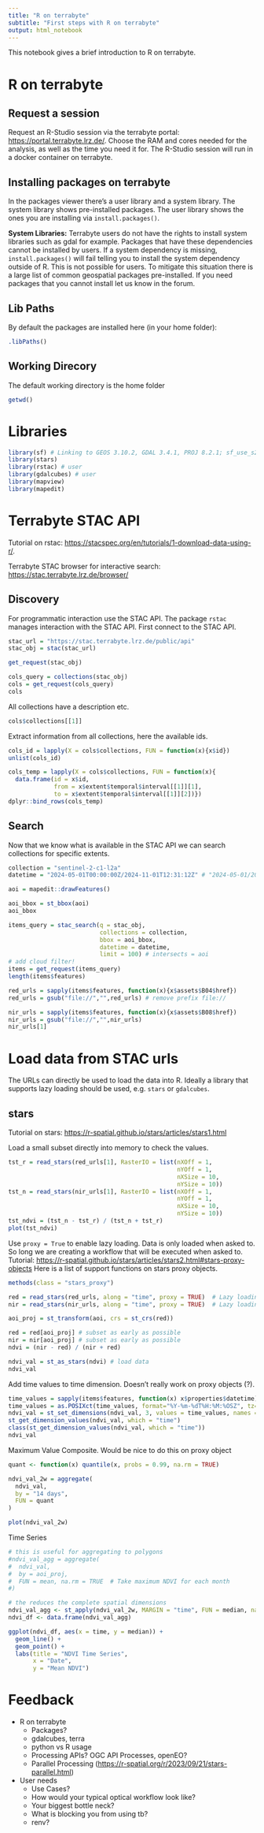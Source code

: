 ```yaml
---
title: "R on terrabyte"
subtitle: "First steps with R on terrabyte"
output: html_notebook
---
```


This notebook gives a brief introduction to R on terrabyte.

# R on terrabyte

## Request a session

Request an R-Studio session via the terrabyte portal: <https://portal.terrabyte.lrz.de/>. Choose the RAM and cores needed for the analysis, as well as the time you need it for. The R-Studio session will run in a docker container on terrabyte.

## Installing packages on terrabyte

In the packages viewer there's a user library and a system library. The system library shows pre-installed packages. The user library shows the ones you are installing via `install.packages()`.

**System Libraries:** Terrabyte users do not have the rights to install system libraries such as gdal for example. Packages that have these dependencies cannot be installed by users. If a system dependency is missing, `install.packages()` will fail telling you to install the system dependency outside of R. This is not possible for users. To mitigate this situation there is a large list of common geospatial packages pre-installed. If you need packages that you cannot install let us know in the forum.

## Lib Paths

By default the packages are installed here (in your home folder):

```r
.libPaths()
```

## Working Direcory

The default working directory is the home folder

```r
getwd()
```

# Libraries

```r
library(sf) # Linking to GEOS 3.10.2, GDAL 3.4.1, PROJ 8.2.1; sf_use_s2() is TRUE
library(stars)
library(rstac) # user
library(gdalcubes) # user
library(mapview)
library(mapedit)
```

# Terrabyte STAC API

Tutorial on rstac: <https://stacspec.org/en/tutorials/1-download-data-using-r/>.

Terrabyte STAC browser for interactive search: <https://stac.terrabyte.lrz.de/browser/>

## Discovery

For programmatic interaction use the STAC API. The package `rstac` manages interaction with the STAC API. First connect to the STAC API.

```r
stac_url = "https://stac.terrabyte.lrz.de/public/api"
stac_obj = stac(stac_url)

get_request(stac_obj)
```

```r
cols_query = collections(stac_obj)
cols = get_request(cols_query)
cols
```

All collections have a description etc.

```r
cols$collections[[1]]
```

Extract information from all collections, here the available ids.

```r
cols_id = lapply(X = cols$collections, FUN = function(x){x$id})
unlist(cols_id)
```

```r
cols_temp = lapply(X = cols$collections, FUN = function(x){
  data.frame(id = x$id,
             from = x$extent$temporal$interval[[1]][1], 
             to = x$extent$temporal$interval[[1]][2])})
dplyr::bind_rows(cols_temp)
```

## Search

Now that we know what is available in the STAC API we can search collections for specific extents.

```r
collection = "sentinel-2-c1-l2a"
datetime = "2024-05-01T00:00:00Z/2024-11-01T12:31:12Z" # "2024-05-01/2024-10-01"
```

```r
aoi = mapedit::drawFeatures()
```

```r
aoi_bbox = st_bbox(aoi)
aoi_bbox
```

```r
items_query = stac_search(q = stac_obj, 
                          collections = collection, 
                          bbox = aoi_bbox, 
                          datetime = datetime, 
                          limit = 100) # intersects = aoi
# add cloud filter!
items = get_request(items_query)
length(items$features)
```

```r
red_urls = sapply(items$features, function(x){x$assets$B04$href})
red_urls = gsub("file://","",red_urls) # remove prefix file://

nir_urls = sapply(items$features, function(x){x$assets$B08$href})
nir_urls = gsub("file://","",nir_urls)
nir_urls[1]
```

# Load data from STAC urls

The URLs can directly be used to load the data into R. Ideally a library that supports lazy loading should be used, e.g. `stars` or `gdalcubes`.

## stars

Tutorial on stars: <https://r-spatial.github.io/stars/articles/stars1.html>

Load a small subset directly into memory to check the values.

```r
tst_r = read_stars(red_urls[1], RasterIO = list(nXOff = 1, 
                                                nYOff = 1, 
                                                nXSize = 10, 
                                                nYSize = 10))
tst_n = read_stars(nir_urls[1], RasterIO = list(nXOff = 1, 
                                                nYOff = 1, 
                                                nXSize = 10, 
                                                nYSize = 10))
tst_ndvi = (tst_n - tst_r) / (tst_n + tst_r)
plot(tst_ndvi)
```

Use `proxy = True` to enable lazy loading. Data is only loaded when asked to. So long we are creating a workflow that will be executed when asked to. Tutorial: <https://r-spatial.github.io/stars/articles/stars2.html#stars-proxy-objects> Here is a list of support functions on stars proxy objects.

```r
methods(class = "stars_proxy")
```

```r
red = read_stars(red_urls, along = "time", proxy = TRUE)  # Lazy loading
nir = read_stars(nir_urls, along = "time", proxy = TRUE)  # Lazy loading

aoi_proj = st_transform(aoi, crs = st_crs(red))

red = red[aoi_proj] # subset as early as possible
nir = nir[aoi_proj] # subset as early as possible
ndvi = (nir - red) / (nir + red)

ndvi_val = st_as_stars(ndvi) # load data
ndvi_val
```

Add time values to time dimension. Doesn't really work on proxy objects (?).

```r
time_values = sapply(items$features, function(x) x$properties$datetime)
time_values = as.POSIXct(time_values, format="%Y-%m-%dT%H:%M:%OSZ", tz="UTC")
ndvi_val = st_set_dimensions(ndvi_val, 3, values = time_values, names = "time") # somehow doesn't work on proxy objects
st_get_dimension_values(ndvi_val, which = "time")
class(st_get_dimension_values(ndvi_val, which = "time"))
ndvi_val
```

Maximum Value Composite. Would be nice to do this on proxy object

```r
quant <- function(x) quantile(x, probs = 0.99, na.rm = TRUE)

ndvi_val_2w = aggregate(
  ndvi_val,
  by = "14 days",
  FUN = quant
)

plot(ndvi_val_2w)
```

Time Series

```r

# this is useful for aggregating to polygons
#ndvi_val_agg = aggregate(
#  ndvi_val,
#  by = aoi_proj,
#  FUN = mean, na.rm = TRUE  # Take maximum NDVI for each month
#)

# the reduces the complete spatial dimensions
ndvi_val_agg <- st_apply(ndvi_val_2w, MARGIN = "time", FUN = median, na.rm = TRUE)
ndvi_df <- data.frame(ndvi_val_agg)

ggplot(ndvi_df, aes(x = time, y = median)) +
  geom_line() +  
  geom_point() +  
  labs(title = "NDVI Time Series",
       x = "Date",
       y = "Mean NDVI")


```

# Feedback

-   R on terrabyte
    -   Packages?
    -   gdalcubes, terra
    -   python vs R usage
    -   Processing APIs? OGC API Processes, openEO?
    -   Parallel Processing (<https://r-spatial.org/r/2023/09/21/stars-parallel.html>)
-   User needs
    -   Use Cases?
    -   How would your typical optical workflow look like?
    -   Your biggest bottle neck?
    -   What is blocking you from using tb?
    -   renv?
